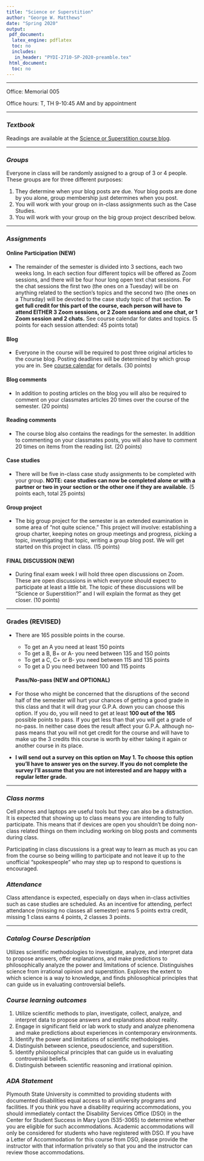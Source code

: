 ```yaml
---
title: "Science or Superstition"
author: "George W. Matthews"
date: "Spring 2020"
output:
 pdf_document: 
  latex_engine: pdflatex
  toc: no
  includes:
   in_header: "PYDI-2710-SP-2020-preamble.tex"
 html_document:
  toc: no
---
```


\thispagestyle{fancy}
***
Office: Memorial 005

Office hours: T, TH 9-10:45 AM and by appointment

***

### *Textbook*

Readings are available at the [Science or Superstition course blog](http://www.6worlds.net/science-blog/).

***

### *Groups*

Everyone in class will be randomly assigned to a group of 3 or 4 people. These groups are for three different purposes:

1. They determine when your blog posts are due. Your blog posts are done by you alone, group membership just determines when you post.
2. You will work with your group on in-class assignments such as the Case Studies.
3. You will work with your group on the big group project described below.

***

### *Assignments*

#### **Online Participation (NEW)**

- The remainder of the semester is divided into 3 sections, each two weeks long. In each section four different topics will be offered as Zoom sessions, and there will be four hour long open text chat sessions. For the chat sessions the first two (the ones on a Tuesday) will be on anything related to the section's topics and the second two (the ones on a Thursday) will be devoted to the case study topic of that section. **To get full credit for this part of the course, each person will have to attend EITHER 3 Zoom sessions, or 2 Zoom sessions and one chat, or 1 Zoom session and 2 chats.** See course calendar for dates and topics. (5 points for each session attended: 45 points total)

#### Blog

- Everyone in the course will be required to post three original articles to the course blog. Posting deadlines will be determined by which group you are in. See [course calendar](http://www.6worlds.net/science-blog/science-or-superstition/assignments/) for details. (30 points)

#### Blog comments

- In addition to posting articles on the blog you will also be required to comment on your classmates articles 20 times over the course of the semester. (20 points)

#### Reading comments

- The course blog also contains the readings for the semester. In addition to commenting on your classmates posts, you will also have to comment 20 times on items from the reading list. (20 points)

#### Case studies

- There will be five in-class case study assignments to be completed with your group. **NOTE: case studies can now be completed alone or with a partner or two in your section or the other one if they are available.** (5 points each, total 25 points)

#### Group project

- The big group project for the semester is an extended examination in some area of "not quite science." This project will involve: establishing a group charter, keeping notes on group meetings and progress, picking a topic, investigating that topic, writing a group blog post. We will get started on this project in class. (15 points)


#### **FINAL DISCUSSION (NEW)**

- During final exam week I will hold three open discussions on Zoom. These are open discussions in which everyone should expect to participate at least a little bit. The topic of these discussions will be "Science or Superstition?" and I will explain the format as they get closer. (10 points)

***

### **Grades (REVISED)**

- There are 165 possible points in the course. 
  - To get an A you need at least 150 points
  - To get a B, B+ or A- you need between 135 and 150 points
  - To get a C, C+ or B- you need between 115 and 135 points
  - To get a D you need between 100 and 115 points
  
  #### **Pass/No-pass (NEW and OPTIONAL)**

- For those who might be concerned that the disruptions of the second half of the semester will hurt your chances of getting a good grade in  this class and that it will drag your G.P.A. down you can choose this option. If you do, you will need to get at least **100 out of the 165** possible points to pass. If you get less than that you will get a grade of no-pass. In neither case does the result affect your G.P.A. although no-pass means that you will not get credit for the course and will have to make up the 3 credits this course is worth by either taking it again or another course in its place.

- **I will send out  a survey on this option on May 1. To choose this option you'll have to answer yes on the survey. If you do not complete the survey I'll assume that you are not interested and are happy with a regular letter grade.**

***

### *Class norms*

Cell phones and laptops are useful tools but they can also be a distraction. It is expected that showing up to class means you are intending to fully participate. This means that if devices are open you shouldn't be doing non-class related things on them including working on blog posts and comments during class.

Participating in class discussions is a great way to learn as much as you can from the course so being willing to participate and not leave it up to the unofficial "spokespeople" who may step up to respond to questions is encouraged.


### *Attendance*

Class attendance is expected, especially on days when in-class activities such as case studies are scheduled. As an incentive for attending, perfect attendance (missing no classes all semester) earns 5 points extra credit, missing 1 class earns 4 points, 2 classes 3 points. 

***

### *Catalog Course Description*

Utilizes scientific methodologies to investigate, analyze, and interpret data to propose answers, offer explanations, and make predictions to philosophically analyze the power and limitations of science. Distinguishes science from irrational opinion and superstition. Explores the extent to which science is a way to knowledge, and finds philosophical principles that can guide us in evaluating controversial beliefs.

### *Course learning outcomes*

1. Utilize scientific methods to plan, investigate, collect, analyze, and interpret data to propose answers and explanations about reality.
2. Engage in significant field or lab work to study and analyze phenomena and make predictions about experiences in contemporary environments.
3. Identify the power and limitations of scientific methodologies.
4. Distinguish between science, pseudoscience, and superstition.
5. Identify philosophical principles that can guide us in evaluating controversial beliefs.
6. Distinguish between scientific reasoning and irrational opinion.

### *ADA Statement*

Plymouth State University is committed to providing students with documented disabilities equal access to all university programs and facilities. If you think you have a disability requiring accommodations, you should immediately contact the Disability Services Office (DSO) in the Center for Student Success in Mary Lyon (535-3065) to determine whether you are eligible for such accommodations. Academic accommodations will only be considered for students who have registered with DSO. If you have a Letter of Accommodation for this course from DSO, please provide the instructor with that information privately so that you and the instructor can review those accommodations.
